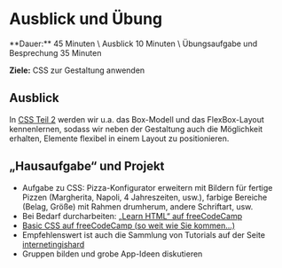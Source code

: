 
# Ausblick und Übung 

<Callout>
  **Dauer:** 45 Minuten \
  Ausblick 10 Minuten \
  Übungsaufgabe und Besprechung 35 Minuten

  **Ziele:** CSS zur Gestaltung anwenden
</Callout>

## Ausblick

In [CSS Teil 2](/web-prog/CSS2/kaskade) werden wir u.a. 
das Box-Modell und das FlexBox-Layout kennenlernen, sodass 
wir neben der Gestaltung auch die Möglichkeit erhalten, 
Elemente flexibel in einem Layout zu positionieren.

## „Hausaufgabe“ und Projekt

- Aufgabe zu CSS: Pizza-Konfigurator erweitern mit Bildern für fertige Pizzen (Margherita, Napoli, 4 Jahreszeiten, usw.), farbige Bereiche (Belag, Größe) mit Rahmen drumherum, andere Schriftart, usw.
- Bei Bedarf durcharbeiten: [„Learn HTML“ auf freeCodeCamp ](https://www.freecodecamp.org/learn/2022/responsive-web-design/)
- [Basic CSS auf freeCodeCamp (so weit wie Sie kommen…)](https://www.freecodecamp.org/learn/2022/responsive-web-design/)
- Empfehlenswert ist auch die Sammlung von Tutorials auf der Seite [internetingishard](https://internetingishard.netlify.app)
- Gruppen bilden und grobe App-Ideen diskutieren
